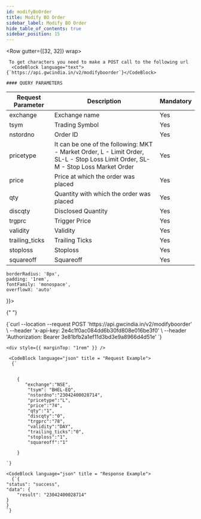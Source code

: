 ```yaml
---
id: modifyBoOrder
title: Modify BO Order
sidebar_label: Modify BO Order
hide_table_of_contents: true
sidebar_position: 15
---
```



<Row gutter={[32, 32]} wrap>
  <Col xs={24} md={12}>
    
     To get characters you need to make a POST call to the following url 
      <CodeBlock language="text">{`https://api.gwcindia.in/v2/modifyboorder`}</CodeBlock>

    #### QUERY PARAMETERS

| Request Parameter | Description                                                                                                                      | Mandatory |
| ----------------- | -------------------------------------------------------------------------------------------------------------------------------- | --------- |
| exchange          | Exchange name                                                                                                                    | Yes       |
| tsym              | Trading Symbol                                                                                                                   | Yes       |
| nstordno          | Order ID                                                                                                                         | Yes       |
| pricetype         | It can be one of the following: MKT - Market Order, L - Limit Order, SL-L - Stop Loss Limit Order, SL-M - Stop Loss Market Order | Yes       |
| price             | Price at which the order was placed                                                                                              | Yes       |
| qty               | Quantity with which the order was placed                                                                                         | Yes       |
| discqty           | Disclosed Quantity                                                                                                               | Yes       |
| trgprc            | Trigger Price                                                                                                                    | Yes       |
| validity          | Validity                                                                                                                         | Yes       |
| trailing_ticks    | Trailing Ticks                                                                                                                   | Yes       |
| stoploss          | Stoploss                                                                                                                         | Yes       |
| squareoff         | Squareoff                                                                                                                        | Yes       |

  </Col>

  <Col xs={24} md={12} lg = {12} style={{
  
    borderRadius: '8px',
    padding: '1rem',
    fontFamily: 'monospace',
    overflowX: 'auto'
  }}>

{" "}

<CodeBlock language="bash" title="curl / cURL">
  {`curl --location --request POST 'https://api.gwcindia.in/v2/modifyboorder' \
--header 'x-api-key: 2e4c1f0ac084dd6b30fd808e016be3f0' \
--header 'Authorization: Bearer 3e81bfb2a1ef11d3bd3e9a8966d4d51e' `}
</CodeBlock>

    <div style={{ marginTop: "1rem" }} />

     <CodeBlock language="json" title = "Request Example">
      {`


        {
           "exchange":"NSE",
            "tsym": "BHEL-EQ",
            "nstordno":"23042400028714",
            "pricetype":"L",
            "price":"74",
            "qty":"1",
            "discqty":"0",
            "trgprc":"78",
            "validity":"DAY",
            "trailing_ticks":"0",
            "stoploss":"1",
            "squareoff":"1"

        }

    `}

</CodeBlock>

    <CodeBlock language="json" title = "Response Example">
      {`{
    "status": "success",
    "data": {
        "result": "23042400028714"
    }
    }
    `}

</CodeBlock>

  </Col>
</Row>
